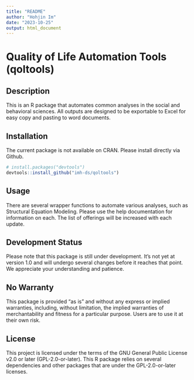 ```yaml
---
title: "README"
author: "Hohjin Im"
date: "2023-10-25"
output: html_document
---
```


# Quality of Life Automation Tools (qoltools)

## Description

This is an R package that automates common analyses in the social and behavioral sciences. All outputs are designed to be exportable to Excel for easy copy and pasting to word documents.

## Installation

The current package is not available on CRAN. Please install directly via Github.

```r

# install.packages("devtools")
devtools::install_github("imh-ds/qoltools")

```

## Usage

There are several wrapper functions to automate various analyses, such as Structural Equation Modeling. Please use the help documentation for information on each. The list of offerings will be increased with each update.

## Development Status

Please note that this package is still under development. It’s not yet at version 1.0 and will undergo several changes before it reaches that point. We appreciate your understanding and patience.

## No Warranty

This package is provided “as is” and without any express or implied warranties, including, without limitation, the implied warranties of merchantability and fitness for a particular purpose. Users are to use it at their own risk.

## License

This project is licensed under the terms of the GNU General Public License v2.0 or later (GPL-2.0-or-later). This R package relies on several dependencies and other packages that are under the GPL-2.0-or-later licenses.